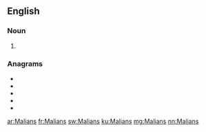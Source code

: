 ==English==

===Noun===
{{head|en|noun plural form}}

# {{plural of|Malian|lang=en}}

===Anagrams===
* {{l|en|Almains}}
* {{l|en|aminals}}
* {{l|en|animals}}
* {{l|en|laminas}}
* {{l|en|maalins}}

[[ar:Malians]]
[[fr:Malians]]
[[sw:Malians]]
[[ku:Malians]]
[[mg:Malians]]
[[nn:Malians]]
